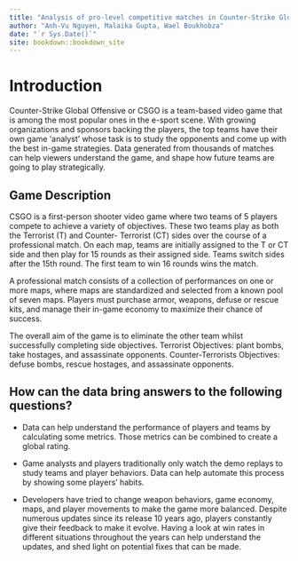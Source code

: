 ```yaml
--- 
title: "Analysis of pro-level competitive matches in Counter-Strike Global Offensive"
author: "Anh-Vu Nguyen, Malaika Gupta, Wael Boukhobza"
date: "`r Sys.Date()`"
site: bookdown::bookdown_site
---
```


# Introduction

Counter-Strike Global Offensive or CSGO is a team-based video game that is among the most popular ones in the e-sport scene. 
With growing organizations and sponsors backing the players, the top teams have their own game ‘analyst’ whose task is to study the opponents and come up with the best in-game strategies.
Data generated from thousands of matches can help viewers understand the game, and shape how future teams are going to play strategically.

## Game Description

CSGO is a first-person shooter video game where two teams of 5 players compete to achieve a variety of objectives.
These two teams play as both the Terrorist (T) and Counter- Terrorist (CT) sides over the course of a professional match. On each map, teams are initially assigned to the T or CT side and then play for 15 rounds as their assigned side. Teams switch sides after the 15th round. The first team to win 16 rounds wins the match. 

A professional match consists of a collection of performances on one or more maps, where maps are standardized and selected
from a known pool of seven maps. Players must purchase armor, weapons, defuse or rescue kits, and manage their in-game economy to maximize their chance of success.

The overall aim of the game is to eliminate the other team whilst successfully completing side objectives.
Terrorist Objectives: plant bombs, take hostages, and assassinate opponents.
Counter-Terrorists Objectives: defuse bombs, rescue hostages, and assassinate opponents.

##  How can the data bring answers to the following questions?


- Data can help understand the performance of players and teams by calculating some metrics. Those metrics can be combined to create a global rating.

- Game analysts and players traditionally only watch the demo replays to study teams and player behaviors. Data can help automate this process by showing some players’ habits. 

- Developers have tried to change weapon behaviors, game economy, maps, and player movements to make the game more balanced.  Despite numerous updates since its release 10 years ago, players constantly give their feedback to make it evolve. Having a look at win rates in different situations throughout the years can help understand the updates, and shed light on potential fixes that can be made.
